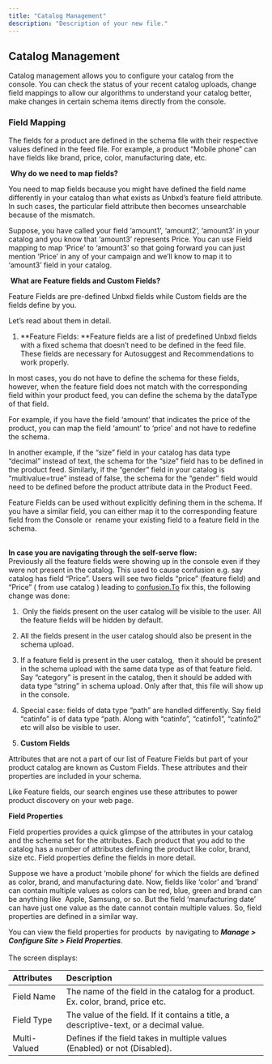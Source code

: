 ```yaml
---
title: "Catalog Management"
description: "Description of your new file."
---
```


## **Catalog Management**

Catalog management allows you to configure your catalog from the console. You can check the status of your recent catalog uploads, change field mappings to allow our algorithms to understand your catalog better, make changes in certain schema items directly from the console.

### **Field Mapping**

The fields for a product are defined in the schema file with their respective values defined in the feed file. For example, a product “Mobile phone” can have fields like brand, price, color, manufacturing date, etc.

 **Why do we need to map fields?**

You need to map fields because you might have defined the field name differently in your catalog than what exists as Unbxd’s feature field attribute. In such cases, the particular field attribute then becomes unsearchable because of the mismatch. 

Suppose, you have called your field ‘amount1’, ‘amount2’, ‘amount3’ in your catalog and you know that ‘amount3’ represents Price. You can use Field mapping to map ‘Price’ to ‘amount3’ so that going forward you can just mention ‘Price’ in any of your campaign and we’ll know to map it to ‘amount3’ field in your catalog. 

 **What are Feature fields and Custom Fields?**

Feature Fields are pre-defined Unbxd fields while Custom fields are the fields define by you. 

Let’s read about them in detail.
1. **Feature Fields: **Feature fields are a list of predefined Unbxd fields with a fixed schema that doesn’t need to be defined in the feed file. These fields are necessary for Autosuggest and Recommendations to work properly.

In most cases, you do not have to define the schema for these fields, however, when the feature field does not match with the corresponding field within your product feed, you can define the schema by the dataType of that field.

For example, if you have the field ‘amount’ that indicates the price of the product, you can map the field ‘amount’ to ‘price’ and not have to redefine the schema.

In another example, if the “size” field in your catalog has data type “decimal” instead of text, the schema for the “size” field has to be defined in the product feed. Similarly, if the “gender” field in your catalog is “multivalue=true” instead of false, the schema for the “gender” field would need to be defined before the product attribute data in the Product Feed.

<Note>
  Feature Fields can be used without explicitly defining them in the schema. If you have a similar field, you can either map it to the corresponding feature field from the Console or  rename your existing field to a feature field in the schema.
</Note>

\
**In case you are navigating through the self-serve flow:**\
Previously all the feature fields were showing up in the console even if they were not present in the catalog. This used to cause confusion e.g. say catalog has field “Price”. Users will see two fields “price” (feature field) and “Price” ( from use catalog ) leading to [confusion.To](http://confusion.To) fix this, the following change was done:

1.  Only the fields present on the user catalog will be visible to the user. All the feature fields will be hidden by default.
2. All the fields present in the user catalog should also be present in the schema upload.
3. If a feature field is present in the user catalog,  then it should be present in the schema upload with the same data type as of that feature field. Say “category” is present in the catalog, then it should be added with data type “string” in schema upload. Only after that, this file will show up in the console.
4. Special case: fields of data type “path” are handled differently. Say field “catinfo” is of data type “path. Along with “catinfo”, “catinfo1”, “catinfo2” etc will also be visible to user.

2. **Custom Fields**

Attributes that are not a part of our list of Feature Fields but part of your product catalog are known as Custom Fields. These attributes and their properties are included in your schema.

Like Feature fields, our search engines use these attributes to power product discovery on your web page.

**Field Properties**

Field properties provides a quick glimpse of the attributes in your catalog and the schema set for the attributes. Each product that you add to the catalog has a number of attributes defining the product like color, brand, size etc. Field properties define the fields in more detail. 

Suppose we have a product ‘mobile phone’ for which the fields are defined as color, brand, and manufacturing date. Now, fields like ‘color’ and ‘brand’ can contain multiple values as colors can be red, blue, green and brand can be anything like  Apple, Samsung, or so. But the field ‘manufacturing date’ can have just one value as the date cannot contain multiple values. So, field properties are defined in a similar way.

You can view the field properties for products  by navigating to **_Manage > Configure Site \> Field Properties_**.\
\
The screen displays: 

| **Attributes** | **Description**                                                                         |
| :------------- | :-------------------------------------------------------------------------------------- |
| Field Name     | The name of the field in the catalog for a product. Ex. color, brand, price etc.        |
| Field Type     | The value of the field. If it contains a title, a descriptive-text, or a decimal value. |
| Multi-Valued   | Defines if the field takes in multiple values (Enabled) or not (Disabled).              |
